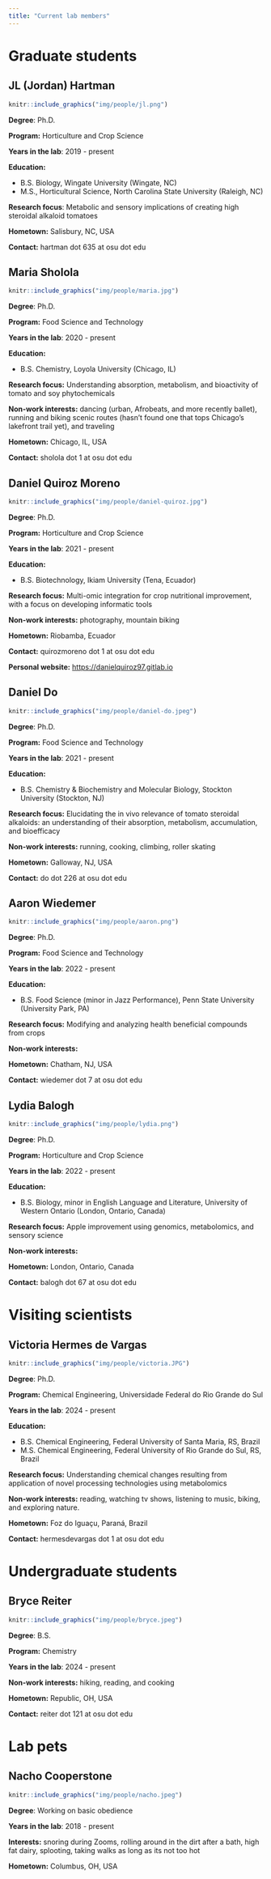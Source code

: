 ```yaml
---
title: "Current lab members"
---
```


# Graduate students
## JL (Jordan) Hartman

::: grid
::: g-col-6
```r
knitr::include_graphics("img/people/jl.png")
```
:::

::: g-col-6
**Degree**: Ph.D.

**Program:** Horticulture and Crop Science

**Years in the lab**: 2019 - present

**Education:**  

-   B.S. Biology, Wingate University (Wingate, NC)
-   M.S., Horticultural Science, North Carolina State University (Raleigh, NC)

**Research focus**: Metabolic and sensory implications of creating high steroidal alkaloid tomatoes

**Hometown:** Salisbury, NC, USA

**Contact:** hartman dot 635 at osu dot edu
:::
:::

## Maria Sholola

::: grid
::: g-col-6
```r
knitr::include_graphics("img/people/maria.jpg")
```
:::

::: g-col-6
**Degree**: Ph.D.

**Program:** Food Science and Technology

**Years in the lab**: 2020 - present

**Education:**  

-   B.S. Chemistry, Loyola University (Chicago, IL)

**Research focus:** Understanding absorption, metabolism, and bioactivity of tomato and soy phytochemicals

**Non-work interests:** dancing (urban, Afrobeats, and more recently ballet), running and biking scenic routes (hasn’t found one that tops Chicago’s lakefront trail yet), and traveling

**Hometown:** Chicago, IL, USA

**Contact:** sholola dot 1 at osu dot edu
:::
:::

## Daniel Quiroz Moreno

::: grid
::: g-col-6
```r
knitr::include_graphics("img/people/daniel-quiroz.jpg")
```
:::

::: g-col-6
**Degree**: Ph.D.

**Program:** Horticulture and Crop Science

**Years in the lab**: 2021 - present

**Education:**  

-   B.S. Biotechnology, Ikiam University (Tena, Ecuador)

**Research focus:** Multi-omic integration for crop nutritional improvement, with a focus on developing informatic tools

**Non-work interests:** photography, mountain biking

**Hometown:** Riobamba, Ecuador

**Contact:** quirozmoreno dot 1 at osu dot edu

**Personal website:** [https://danielquiroz97.gitlab.io](https://danielquiroz97.gitlab.io)

:::
:::


## Daniel Do

::: grid
::: g-col-6
```r
knitr::include_graphics("img/people/daniel-do.jpeg")
```
:::

::: g-col-6
**Degree**: Ph.D.

**Program:** Food Science and Technology

**Years in the lab**: 2021 - present

**Education:**  

-   B.S. Chemistry & Biochemistry and Molecular Biology, Stockton University (Stockton, NJ)

**Research focus:** Elucidating the in vivo relevance of tomato steroidal alkaloids: an understanding of their absorption, metabolism, accumulation, and bioefficacy

**Non-work interests:** running, cooking, climbing, roller skating

**Hometown:** Galloway, NJ, USA

**Contact:** do dot 226 at osu dot edu


:::
:::

## Aaron Wiedemer

::: grid
::: g-col-6
```r
knitr::include_graphics("img/people/aaron.png")
```
:::

::: g-col-6
**Degree**: Ph.D.

**Program:** Food Science and Technology

**Years in the lab**: 2022 - present

**Education:**  

-   B.S. Food Science (minor in Jazz Performance), Penn State University (University Park, PA)

**Research focus:** Modifying and analyzing health beneficial compounds from crops

**Non-work interests:** 

**Hometown:** Chatham, NJ, USA

**Contact:** wiedemer dot 7 at osu dot edu

:::
:::

## Lydia Balogh

::: grid
::: g-col-6
```r
knitr::include_graphics("img/people/lydia.png")
```
:::

::: g-col-6
**Degree**: Ph.D.

**Program:** Horticulture and Crop Science

**Years in the lab**: 2022 - present

**Education:**  

-   B.S. Biology, minor in English Language and Literature, University of Western Ontario (London, Ontario, Canada)

**Research focus:** Apple improvement using genomics, metabolomics, and sensory science

**Non-work interests:** 

**Hometown:** London, Ontario, Canada

**Contact:** balogh dot 67 at osu dot edu

:::
:::

# Visiting scientists
## Victoria Hermes de Vargas

::: grid
::: g-col-6
```r
knitr::include_graphics("img/people/victoria.JPG")
```
:::

::: g-col-6
**Degree**: Ph.D.

**Program:** Chemical Engineering, Universidade Federal do Rio Grande do Sul 

**Years in the lab**: 2024 - present

**Education:**  

-   B.S. Chemical Engineering, Federal University of Santa Maria, RS, Brazil
-   M.S. Chemical Engineering, Federal University of Rio Grande do Sul, RS, Brazil

**Research focus:** Understanding chemical changes resulting from application of novel processing technologies using metabolomics

**Non-work interests:** reading, watching tv shows, listening to music, biking, and exploring nature.

**Hometown:** Foz do Iguaçu, Paraná, Brazil

**Contact:** hermesdevargas dot 1 at osu dot edu

:::
:::

# Undergraduate students
## Bryce Reiter

::: grid
::: g-col-6
```r
knitr::include_graphics("img/people/bryce.jpeg")
```
:::

::: g-col-6
**Degree**: B.S.

**Program:** Chemistry

**Years in the lab**: 2024 - present

**Non-work interests:** hiking, reading, and cooking

**Hometown:** Republic, OH, USA

**Contact:** reiter dot 121 at osu dot edu

:::
:::

# Lab pets
## Nacho Cooperstone

::: grid
::: g-col-6
```r
knitr::include_graphics("img/people/nacho.jpeg")
```
:::

::: g-col-6
**Degree**: Working on basic obedience

**Years in the lab**: 2018 - present

**Interests:** snoring during Zooms, rolling around in the dirt after a bath, high fat dairy, splooting, taking walks as long as its not too hot

**Hometown:** Columbus, OH, USA

:::
:::